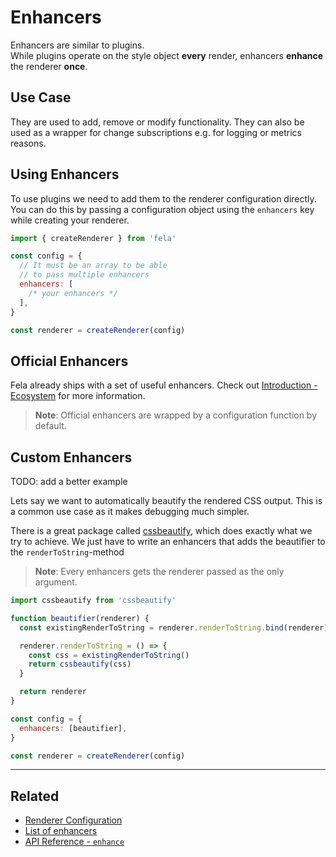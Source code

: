# Enhancers

Enhancers are similar to plugins.<br />
While plugins operate on the style object **every** render, enhancers **enhance** the renderer **once**.

## Use Case

They are used to add, remove or modify functionality. They can also be used as a wrapper for change subscriptions e.g. for logging or metrics reasons.

## Using Enhancers

To use plugins we need to add them to the renderer configuration directly. You can do this by passing a configuration object using the `enhancers` key while creating your renderer.

```javascript
import { createRenderer } from 'fela'

const config = {
  // It must be an array to be able
  // to pass multiple enhancers
  enhancers: [
    /* your enhancers */
  ],
}

const renderer = createRenderer(config)
```

## Official Enhancers

Fela already ships with a set of useful enhancers. Check out [Introduction - Ecosystem](intro/ecosystem#enhancers) for more information.<br />

> **Note**: Official enhancers are wrapped by a configuration function by default.

## Custom Enhancers

TODO: add a better example

Lets say we want to automatically beautify the rendered CSS output. This is a common use case as it makes debugging much simpler.

There is a great package called [cssbeautify](https://github.com/senchalabs/cssbeautify), which does exactly what we try to achieve. We just have to write an enhancers that adds the beautifier to the `renderToString`-method

> **Note**: Every enhancers gets the renderer passed as the only argument.

```javascript
import cssbeautify from 'cssbeautify'

function beautifier(renderer) {
  const existingRenderToString = renderer.renderToString.bind(renderer)

  renderer.renderToString = () => {
    const css = existingRenderToString()
    return cssbeautify(css)
  }

  return renderer
}

const config = {
  enhancers: [beautifier],
}

const renderer = createRenderer(config)
```

---

## Related

- [Renderer Configuration](advanced/renderer-configuration.md)
- [List of enhancers](intro/ecosystem#enhancers)
- [API Reference - `enhance`](api/fela/enhance)
